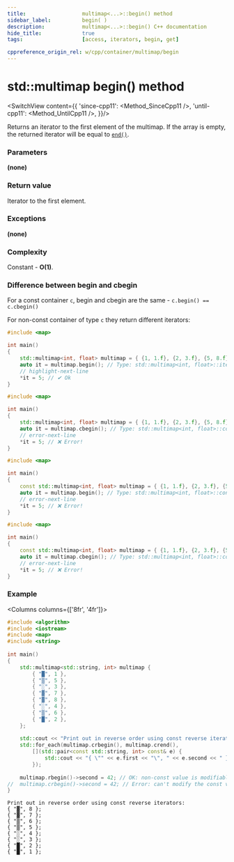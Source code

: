 ```yaml
---
title:					multimap<...>::begin() method
sidebar_label:			begin( )
description:			multimap<...>::begin() C++ documentation
hide_title:				true
tags:					[access, iterators, begin, get]

cppreference_origin_rel: w/cpp/container/multimap/begin
---
```



<!-- Terms -->

<!----------------- Codes ---------------------->

<!-- begin -->


# std::multimap begin() method

<SwitchView content={{
		'since-cpp11': <Method_SinceCpp11 />,
		'until-cpp11': <Method_UntilCpp11 />,
	}}/>

Returns an <Tooltip title={Term_ContAlias_Iterator}>iterator</Tooltip> to the first element of the multimap.
If the array is empty, the returned iterator will be equal to [`end()`](/docs/std/containers/maps/multimap/end).

### Parameters

**(none)**

### Return value

Iterator to the first element.

### Exceptions

**(none)**

### Complexity

Constant - **O(1)**.

### Difference between begin and cbegin

For a const container `c`, begin and cbegin are the same - `c.begin() == c.cbegin()`

For non-const container of type `c` they return different iterators:

<Tabs>
<TabItem value="non-const-container" label="Non const container" default>

<Tabs>
<TabItem value="begin" label="begin" default>

```cpp
#include <map>

int main()
{
    std::multimap<int, float> multimap = { {1, 1.f}, {2, 3.f}, {5, 8.f} };
    auto it = multimap.begin(); // Type: std::multimap<int, float>::iterator
    // highlight-next-line
    *it = 5; // ✔ Ok
}
```

</TabItem>
<TabItem value="cbegin" label="cbegin" default>

```cpp
#include <map>

int main()
{
    std::multimap<int, float> multimap = { {1, 1.f}, {2, 3.f}, {5, 8.f} };
    auto it = multimap.cbegin(); // Type: std::multimap<int, float>::const_iterator
    // error-next-line
    *it = 5; // ❌ Error! 
}
```

</TabItem>
</Tabs>

</TabItem>
<TabItem value="const-container" label="Const container">

<Tabs>
<TabItem value="begin" label="begin" default>

```cpp
#include <map>

int main()
{
    const std::multimap<int, float> multimap = { {1, 1.f}, {2, 3.f}, {5, 8.f} };
    auto it = multimap.begin(); // Type: std::multimap<int, float>::const_iterator
    // error-next-line
    *it = 5; // ❌ Error! 
}
```

</TabItem>
<TabItem value="cbegin" label="cbegin" default>

```cpp
#include <map>

int main()
{
    const std::multimap<int, float> multimap = { {1, 1.f}, {2, 3.f}, {5, 8.f} };
    auto it = multimap.cbegin(); // Type: std::multimap<int, float>::const_iterator
    // error-next-line
    *it = 5; // ❌ Error! 
}
```

</TabItem>
</Tabs>

</TabItem>
</Tabs>

### Example

<Columns columns={['8fr', '4fr']}>
<div>

```cpp title='Main.cpp' showLineNumbers
#include <algorithm>
#include <iostream>
#include <map>
#include <string>
 
int main()
{
    std::multimap<std::string, int> multimap {
        { "█", 1 },
        { "▒", 5 },
        { "░", 3 },
        { "▓", 7 },
        { "▓", 8 },
        { "░", 4 },
        { "▒", 6 },
        { "█", 2 },
    };
 
    std::cout << "Print out in reverse order using const reverse iterators:\n";
    std::for_each(multimap.crbegin(), multimap.crend(),
        [](std::pair<const std::string, int> const& e) {
            std::cout << "{ \"" << e.first << "\", " << e.second << " };\n";
        });
 
    multimap.rbegin()->second = 42; // OK: non-const value is modifiable
//  multimap.crbegin()->second = 42; // Error: can't modify the const value
}
```

</div>
<div>

```plaintext title="Possible output"
Print out in reverse order using const reverse iterators:
{ "▓", 8 };
{ "▓", 7 };
{ "▒", 6 };
{ "▒", 5 };
{ "░", 4 };
{ "░", 3 };
{ "█", 2 };
{ "█", 1 };
```

</div>
</Columns>
